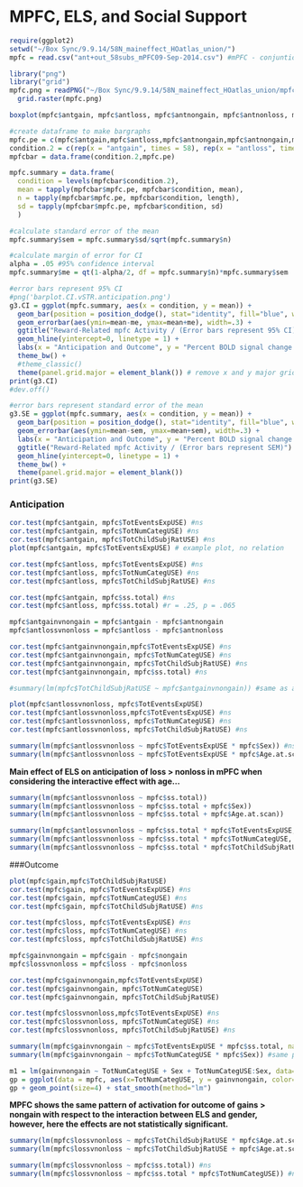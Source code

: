 MPFC, ELS, and Social Support
========================================================

```r
require(ggplot2)
setwd("~/Box Sync/9.9.14/58N_maineffect_HOatlas_union/")  
mpfc = read.csv("ant+out_58subs_mPFC09-Sep-2014.csv") #mPFC - conjuntion of H-O atlas with cope13 (gain > nongain)
```

```r
library("png")
library("grid")
mpfc.png = readPNG("~/Box Sync/9.9.14/58N_maineffect_HOatlas_union/mpfc.png")
  grid.raster(mpfc.png)
```

```r
boxplot(mpfc$antgain, mpfc$antloss, mpfc$antnongain, mpfc$antnonloss, mpfc$gain, mpfc$loss, mpfc$nongain, mpfc$nonloss, names = c("antgain","antloss","antnongain","antnonloss","gain","loss","nongain","nonloss"), ylab=("percent signal change in mpfc"), las =2)
```

```r
#create dataframe to make bargraphs
mpfc.pe = c(mpfc$antgain,mpfc$antloss,mpfc$antnongain,mpfc$antnongain,mpfc$gain, mpfc$loss, mpfc$nongain, mpfc$nonloss)
condition.2 = c(rep(x = "antgain", times = 58), rep(x = "antloss", times = 58), rep(x = "antnongain", times = 58), rep(x = "antnonloss", times = 58),rep(x = "gain", times = 58), rep(x = "loss", times = 58), rep(x = "nongain", times = 58), rep(x = "nonloss", times = 58))
mpfcbar = data.frame(condition.2,mpfc.pe)

mpfc.summary = data.frame(
  condition = levels(mpfcbar$condition.2),
  mean = tapply(mpfcbar$mpfc.pe, mpfcbar$condition, mean),
  n = tapply(mpfcbar$mpfc.pe, mpfcbar$condition, length),
  sd = tapply(mpfcbar$mpfc.pe, mpfcbar$condition, sd)
  )

#calculate standard error of the mean 
mpfc.summary$sem = mpfc.summary$sd/sqrt(mpfc.summary$n) 

#calculate margin of error for CI
alpha = .05 #95% confidence interval
mpfc.summary$me = qt(1-alpha/2, df = mpfc.summary$n)*mpfc.summary$sem

#error bars represent 95% CI
#png('barplot.CI.vSTR.anticipation.png')
g3.CI = ggplot(mpfc.summary, aes(x = condition, y = mean)) + 
  geom_bar(position = position_dodge(), stat="identity", fill="blue", width=.5) +
  geom_errorbar(aes(ymin=mean-me, ymax=mean+me), width=.3) +
  ggtitle("Reward-Related mpfc Activity / (Error bars represent 95% CI)") + # plot title
  geom_hline(yintercept=0, linetype = 1) +
  labs(x = "Anticipation and Outcome", y = "Percent BOLD signal change in mpfc") +
  theme_bw() +
  #theme_classic()
  theme(panel.grid.major = element_blank()) # remove x and y major grid lines
print(g3.CI)
#dev.off()

#error bars represent standard error of the mean
g3.SE = ggplot(mpfc.summary, aes(x = condition, y = mean)) + 
  geom_bar(position = position_dodge(), stat="identity", fill="blue", width=.5) +
  geom_errorbar(aes(ymin=mean-sem, ymax=mean+sem), width=.3) +
  labs(x = "Anticipation and Outcome", y = "Percent BOLD signal change in mpfc") +
  ggtitle("Reward-Related mpfc Activity / (Error bars represent SEM)") +
  geom_hline(yintercept=0, linetype = 1) +
  theme_bw() +
  theme(panel.grid.major = element_blank())
print(g3.SE)
```


### Anticipation
```r
cor.test(mpfc$antgain, mpfc$TotEventsExpUSE) #ns
cor.test(mpfc$antgain, mpfc$TotNumCategUSE) #ns
cor.test(mpfc$antgain, mpfc$TotChildSubjRatUSE) #ns
plot(mpfc$antgain, mpfc$TotEventsExpUSE) # example plot, no relation

cor.test(mpfc$antloss, mpfc$TotEventsExpUSE) #ns
cor.test(mpfc$antloss, mpfc$TotNumCategUSE) #ns
cor.test(mpfc$antloss, mpfc$TotChildSubjRatUSE) #ns

cor.test(mpfc$antgain, mpfc$ss.total) #ns
cor.test(mpfc$antloss, mpfc$ss.total) #r = .25, p = .065

mpfc$antgainvnongain = mpfc$antgain - mpfc$antnongain
mpfc$antlossvnonloss = mpfc$antloss - mpfc$antnonloss

cor.test(mpfc$antgainvnongain,mpfc$TotEventsExpUSE) #ns
cor.test(mpfc$antgainvnongain, mpfc$TotNumCategUSE) #ns
cor.test(mpfc$antgainvnongain, mpfc$TotChildSubjRatUSE) #ns
cor.test(mpfc$antgainvnongain, mpfc$ss.total) #ns

#summary(lm(mpfc$TotChildSubjRatUSE ~ mpfc$antgainvnongain)) #same as above

plot(mpfc$antlossvnonloss, mpfc$TotEventsExpUSE)
cor.test(mpfc$antlossvnonloss,mpfc$TotEventsExpUSE) #ns
cor.test(mpfc$antlossvnonloss, mpfc$TotNumCategUSE) #ns
cor.test(mpfc$antlossvnonloss, mpfc$TotChildSubjRatUSE) #ns

summary(lm(mpfc$antlossvnonloss ~ mpfc$TotEventsExpUSE * mpfc$Sex)) #ns
summary(lm(mpfc$antlossvnonloss ~ mpfc$TotEventsExpUSE * mpfc$Age.at.scan)) #ns
```
**Main effect of ELS on anticipation of loss > nonloss in mPFC when considering the interactive effect with age...**

```r
summary(lm(mpfc$antlossvnonloss ~ mpfc$ss.total))
summary(lm(mpfc$antlossvnonloss ~ mpfc$ss.total + mpfc$Sex))
summary(lm(mpfc$antlossvnonloss ~ mpfc$ss.total + mpfc$Age.at.scan))

summary(lm(mpfc$antlossvnonloss ~ mpfc$ss.total * mpfc$TotEventsExpUSE, na.action = na.omit))
summary(lm(mpfc$antlossvnonloss ~ mpfc$ss.total * mpfc$TotNumCategUSE, na.action = na.omit))
summary(lm(mpfc$antlossvnonloss ~ mpfc$ss.total * mpfc$TotChildSubjRatUSE, na.action = na.omit))
```


###Outcome

```r
plot(mpfc$gain,mpfc$TotChildSubjRatUSE)
cor.test(mpfc$gain, mpfc$TotEventsExpUSE) #ns
cor.test(mpfc$gain, mpfc$TotNumCategUSE) #ns
cor.test(mpfc$gain, mpfc$TotChildSubjRatUSE) #ns

cor.test(mpfc$loss, mpfc$TotEventsExpUSE) #ns
cor.test(mpfc$loss, mpfc$TotNumCategUSE) #ns
cor.test(mpfc$loss, mpfc$TotChildSubjRatUSE) #ns

mpfc$gainvnongain = mpfc$gain - mpfc$nongain
mpfc$lossvnonloss = mpfc$loss - mpfc$nonloss

cor.test(mpfc$gainvnongain,mpfc$TotEventsExpUSE) 
cor.test(mpfc$gainvnongain, mpfc$TotNumCategUSE) 
cor.test(mpfc$gainvnongain, mpfc$TotChildSubjRatUSE) 

cor.test(mpfc$lossvnonloss,mpfc$TotEventsExpUSE) #ns
cor.test(mpfc$lossvnonloss, mpfc$TotNumCategUSE) #ns
cor.test(mpfc$lossvnonloss, mpfc$TotChildSubjRatUSE) #ns
```


```r
summary(lm(mpfc$gainvnongain ~ mpfc$TotEventsExpUSE * mpfc$ss.total, na.action = na.omit)) #ns
summary(lm(mpfc$gainvnongain ~ mpfc$TotNumCategUSE * mpfc$Sex)) #same pattern as NAcc and insula

m1 = lm(gainvnongain ~ TotNumCategUSE + Sex + TotNumCategUSE:Sex, data=mpfc)
gp = ggplot(data = mpfc, aes(x=TotNumCategUSE, y = gainvnongain, color=factor(Sex)))
gp + geom_point(size=4) + stat_smooth(method="lm")
```
**MPFC shows the same pattern of activation for outcome of gains > nongain with respect to the interaction between ELS and gender, however, here the effects are not statistically significant.**

```r
summary(lm(mpfc$lossvnonloss ~ mpfc$TotChildSubjRatUSE * mpfc$Age.at.scan)) #ns
summary(lm(mpfc$lossvnonloss ~ mpfc$TotChildSubjRatUSE + mpfc$Age.at.scan)) #ns

summary(lm(mpfc$lossvnonloss ~ mpfc$ss.total)) #ns
summary(lm(mpfc$lossvnonloss ~ mpfc$ss.total * mpfc$TotNumCategUSE)) #ns
```